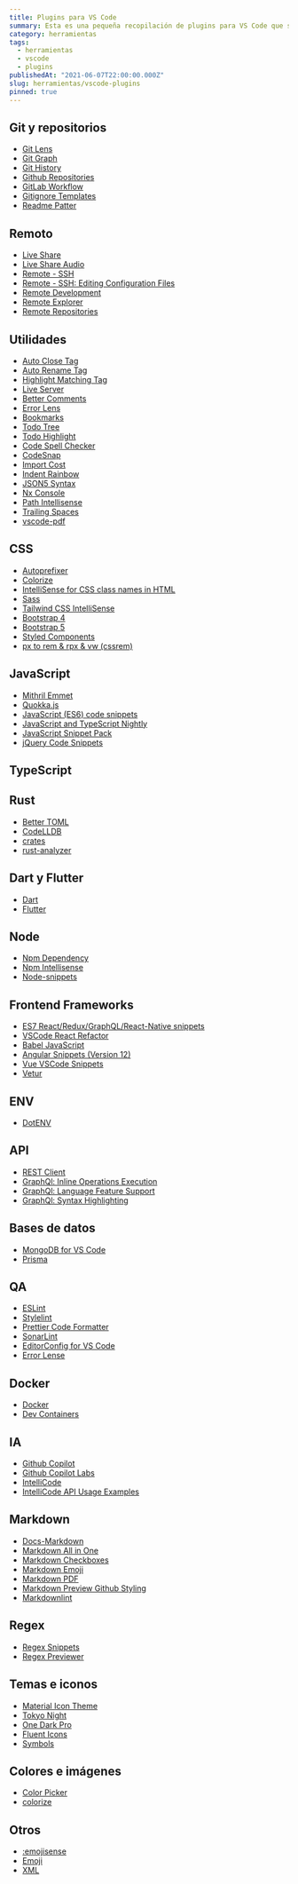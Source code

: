 ```yaml
---
title: Plugins para VS Code
summary: Esta es una pequeña recopilación de plugins para VS Code que suelo utilizar.
category: herramientas
tags:
  - herramientas
  - vscode
  - plugins
publishedAt: "2021-06-07T22:00:00.000Z"
slug: herramientas/vscode-plugins
pinned: true
---
```



<ArticleData />

## Git y repositorios

- [Git Lens](https://marketplace.visualstudio.com/items?itemName=eamodio.gitlens)
- [Git Graph](https://marketplace.visualstudio.com/items?itemName=mhutchie.git-graph)
- [Git History](https://marketplace.visualstudio.com/items?itemName=donjayamanne.githistory)
- [Github Repositories](https://marketplace.visualstudio.com/items?itemName=GitHub.remotehub)
- [GitLab Workflow](https://marketplace.visualstudio.com/items?itemName=GitLab.gitlab-workflow)
- [Gitignore Templates](https://marketplace.visualstudio.com/items?itemName=codezombiech.gitignore)
- [Readme Patter](https://marketplace.visualstudio.com/items?itemName=thomascsd.vscode-readme-pattern)

## Remoto

- [Live Share](https://marketplace.visualstudio.com/items?itemName=MS-vsliveshare.vsliveshare)
- [Live Share Audio](https://marketplace.visualstudio.com/items?itemName=MS-vsliveshare.vsliveshare-audio)
- [Remote - SSH](https://marketplace.visualstudio.com/items?itemName=ms-vscode-remote.remote-ssh)
- [Remote - SSH: Editing Configuration Files](https://marketplace.visualstudio.com/items?itemName=ms-vscode-remote.remote-ssh-edit)
- [Remote Development](https://marketplace.visualstudio.com/items?itemName=ms-vscode-remote.vscode-remote-extensionpack)
- [Remote Explorer](https://marketplace.visualstudio.com/items?itemName=ms-vscode.remote-explorer)
- [Remote Repositories](https://marketplace.visualstudio.com/items?itemName=ms-vscode.remote-repositories)

## Utilidades

- [Auto Close Tag](https://marketplace.visualstudio.com/items?itemName=formulahendry.auto-close-tag)
- [Auto Rename Tag](https://marketplace.visualstudio.com/items?itemName=formulahendry.auto-rename-tag)
- [Highlight Matching Tag](https://marketplace.visualstudio.com/items?itemName=vincaslt.highlight-matching-tag)
- [Live Server](https://marketplace.visualstudio.com/items?itemName=ritwickdey.LiveServer)
- [Better Comments](https://marketplace.visualstudio.com/items?itemName=aaron-bond.better-comments)
- [Error Lens](https://marketplace.visualstudio.com/items?itemName=usernamehw.errorlens)
- [Bookmarks](https://marketplace.visualstudio.com/items?itemName=alefragnani.Bookmarks)
- [Todo Tree](https://marketplace.visualstudio.com/items?itemName=Gruntfuggly.todo-tree)
- [Todo Highlight](https://marketplace.visualstudio.com/items?itemName=wayou.vscode-todo-highlight)
- [Code Spell Checker](https://marketplace.visualstudio.com/items?itemName=streetsidesoftware.code-spell-checker)
- [CodeSnap](https://marketplace.visualstudio.com/items?itemName=adpyke.codesnap)
- [Import Cost](https://marketplace.visualstudio.com/items?itemName=wix.vscode-import-cost)
- [Indent Rainbow](https://marketplace.visualstudio.com/items?itemName=oderwat.indent-rainbow)
- [JSON5 Syntax](https://marketplace.visualstudio.com/items?itemName=mrmlnc.vscode-json5)
- [Nx Console](https://marketplace.visualstudio.com/items?itemName=nrwl.angular-console)
- [Path Intellisense](https://marketplace.visualstudio.com/items?itemName=christian-kohler.path-intellisense)
- [Trailing Spaces](https://marketplace.visualstudio.com/items?itemName=shardulm94.trailing-spaces)
- [vscode-pdf](https://marketplace.visualstudio.com/items?itemName=tomoki1207.pdf)

## CSS

- [Autoprefixer](https://marketplace.visualstudio.com/items?itemName=mrmlnc.vscode-autoprefixer)
- [Colorize](https://marketplace.visualstudio.com/items?itemName=kamikillerto.vscode-colorize)
- [IntelliSense for CSS class names in HTML](https://marketplace.visualstudio.com/items?itemName=Zignd.html-css-class-completion)
- [Sass](https://marketplace.visualstudio.com/items?itemName=Syler.sass-indented)
- [Tailwind CSS IntelliSense](https://marketplace.visualstudio.com/items?itemName=bradlc.vscode-tailwindcss)
- [Bootstrap 4](https://marketplace.visualstudio.com/items?itemName=thekalinga.bootstrap4-vscode)
- [Bootstrap 5](https://marketplace.visualstudio.com/items?itemName=HansUXdev.bootstrap5-snippets)
- [Styled Components](https://marketplace.visualstudio.com/items?itemName=jpoissonnier.vscode-styled-components)
- [px to rem & rpx & vw (cssrem)](https://marketplace.visualstudio.com/items?itemName=cipchk.cssrem)

## JavaScript

- [Mithril Emmet](https://marketplace.visualstudio.com/items?itemName=FallenMax.mithril-emmet)
- [Quokka.js](https://marketplace.visualstudio.com/items?itemName=WallabyJs.quokka-vscode)
- [JavaScript (ES6) code snippets](https://marketplace.visualstudio.com/items?itemName=xabikos.JavaScriptSnippets)
- [JavaScript and TypeScript Nightly](https://marketplace.visualstudio.com/items?itemName=ms-vscode.vscode-typescript-next)
- [JavaScript Snippet Pack](https://marketplace.visualstudio.com/items?itemName=akamud.vscode-javascript-snippet-pack)
- [jQuery Code Snippets](https://marketplace.visualstudio.com/items?itemName=donjayamanne.jquerysnippets)

## TypeScript

## Rust

- [Better TOML](https://marketplace.visualstudio.com/items?itemName=bungcip.better-toml)
- [CodeLLDB](https://marketplace.visualstudio.com/items?itemName=vadimcn.vscode-lldb)
- [crates](https://marketplace.visualstudio.com/items?itemName=serayuzgur.crates)
- [rust-analyzer](https://marketplace.visualstudio.com/items?itemName=matklad.rust-analyzer)

## Dart y Flutter

- [Dart](https://marketplace.visualstudio.com/items?itemName=Dart-Code.dart-code)
- [Flutter](https://marketplace.visualstudio.com/items?itemName=Dart-Code.flutter)

## Node

- [Npm Dependency](https://marketplace.visualstudio.com/items?itemName=howardzuo.vscode-npm-dependency)
- [Npm Intellisense](https://marketplace.visualstudio.com/items?itemName=christian-kohler.npm-intellisense)
- [Node-snippets](https://marketplace.visualstudio.com/items?itemName=chris-noring.node-snippets)

## Frontend Frameworks

- [ES7 React/Redux/GraphQL/React-Native snippets](https://marketplace.visualstudio.com/items?itemName=dsznajder.es7-react-js-snippets)
- [VSCode React Refactor](https://marketplace.visualstudio.com/items?itemName=smelukov.vscode-react-refactor)
- [Babel JavaScript](https://marketplace.visualstudio.com/items?itemName=mgmcdermott.vscode-language-babel)
- [Angular Snippets (Version 12)](https://marketplace.visualstudio.com/items?itemName=johnpapa.Angular2)
- [Vue VSCode Snippets](https://marketplace.visualstudio.com/items?itemName=sdras.vue-vscode-snippets)
- [Vetur](https://marketplace.visualstudio.com/items?itemName=octref.vetur)

## ENV

- [DotENV](https://marketplace.visualstudio.com/items?itemName=mikestead.dotenv)

## API

- [REST Client](https://marketplace.visualstudio.com/items?itemName=humao.rest-client)
- [GraphQl: Inline Operations Execution](https://marketplace.visualstudio.com/items?itemName=GraphQL.vscode-graphql)
- [GraphQl: Language Feature Support](https://marketplace.visualstudio.com/items?itemName=GraphQL.vscode-graphql)
- [GraphQl: Syntax Highlighting](https://marketplace.visualstudio.com/items?itemName=GraphQL.vscode-graphql)

## Bases de datos

- [MongoDB for VS Code](https://marketplace.visualstudio.com/items?itemName=mongodb.mongodb-vscode)
- [Prisma](https://marketplace.visualstudio.com/items?itemName=Prisma.prisma)

## QA

- [ESLint](https://marketplace.visualstudio.com/items?itemName=dbaeumer.vscode-eslint)
- [Stylelint](https://marketplace.visualstudio.com/items?itemName=stylelint.vscode-stylelint)
- [Prettier Code Formatter](https://marketplace.visualstudio.com/items?itemName=esbenp.prettier-vscode)
- [SonarLint](https://marketplace.visualstudio.com/items?itemName=SonarSource.sonarlint-vscode)
- [EditorConfig for VS Code](https://marketplace.visualstudio.com/items?itemName=EditorConfig.EditorConfig)
- [Error Lense](https://marketplace.visualstudio.com/items?itemName=usernamehw.errorlens)

## Docker

- [Docker](https://marketplace.visualstudio.com/items?itemName=ms-azuretools.vscode-docker)
- [Dev Containers](https://marketplace.visualstudio.com/items?itemName=ms-vscode-remote.remote-containers)

## IA

- [Github Copilot](https://marketplace.visualstudio.com/items?itemName=GitHub.copilot)
- [Github Copilot Labs](https://marketplace.visualstudio.com/items?itemName=GitHub.copilot-labs)
- [IntelliCode](https://marketplace.visualstudio.com/items?itemName=VisualStudioExptTeam.vscodeintellicode)
- [IntelliCode API Usage Examples](https://marketplace.visualstudio.com/items?itemName=VisualStudioExptTeam.vscodeintellicode-examples)

## Markdown

- [Docs-Markdown](https://marketplace.visualstudio.com/items?itemName=docsmsft.docs-markdown)
- [Markdown All in One](https://marketplace.visualstudio.com/items?itemName=yzhang.markdown-all-in-one)
- [Markdown Checkboxes](https://marketplace.visualstudio.com/items?itemName=bierner.markdown-checkbox)
- [Markdown Emoji](https://marketplace.visualstudio.com/items?itemName=bierner.markdown-emoji)
- [Markdown PDF](https://marketplace.visualstudio.com/items?itemName=yzane.markdown-pdf)
- [Markdown Preview Github Styling](https://marketplace.visualstudio.com/items?itemName=bierner.markdown-preview-github-styles)
- [Markdownlint](https://marketplace.visualstudio.com/items?itemName=DavidAnson.vscode-markdownlint)

## Regex

- [Regex Snippets](https://marketplace.visualstudio.com/items?itemName=Monish.regexsnippets)
- [Regex Previewer](https://marketplace.visualstudio.com/items?itemName=chrmarti.regex)

## Temas e iconos

- [Material Icon Theme](https://marketplace.visualstudio.com/items?itemName=PKief.material-icon-theme)
- [Tokyo Night](https://marketplace.visualstudio.com/items?itemName=enkia.tokyo-night)
- [One Dark Pro](https://marketplace.visualstudio.com/items?itemName=zhuangtongfa.Material-theme)
- [Fluent Icons](https://marketplace.visualstudio.com/items?itemName=miguelsolorio.fluent-icons)
- [Symbols](https://marketplace.visualstudio.com/items?itemName=miguelsolorio.symbols)

## Colores e imágenes

- [Color Picker](https://marketplace.visualstudio.com/items?itemName=anseki.vscode-color)
- [colorize](https://marketplace.visualstudio.com/items?itemName=kamikillerto.vscode-colorize)

## Otros

- [:emojisense](https://marketplace.visualstudio.com/items?itemName=bierner.emojisense)
- [Emoji](https://marketplace.visualstudio.com/items?itemName=Perkovec.emoji)
- [XML](https://marketplace.visualstudio.com/items?itemName=redhat.vscode-xml)
